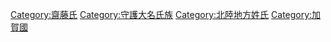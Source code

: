 [[Category:齋藤氏|Category:齋藤氏]]
[[Category:守護大名氏族|Category:守護大名氏族]]
[[Category:北陸地方姓氏|Category:北陸地方姓氏]]
[[Category:加賀國|Category:加賀國]]